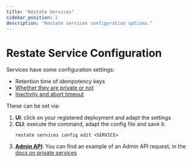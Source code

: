 ```yaml
---
title: "Restate Services"
sidebar_position: 2
description: "Restate services configuration options."
---
```


# Restate Service Configuration

Services have some configuration settings:

- Retention time of idempotency keys
- [Whether they are private or not](/operate/security#private-services)
- [Inactivity and abort timeout](/guides/error-handling#timeouts-between-restate-and-the-service)

These can be set via:
1. **UI**: click on your registered deployment and adapt the settings
2. **CLI**: execute the command, adapt the config file and save it:
    ```
    restate services config edit <SERVICE>
    ```
3. [**Admin API**](/references/admin-api#tag/service/operation/get_service): You can find an example of an Admin API request, in the [docs on private services](/operate/security#private-services)


